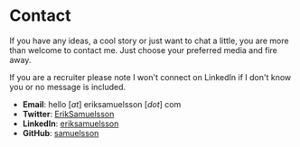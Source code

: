 
<Seo pageTitle="Contact" />

# Contact

If you have any ideas, a cool story or just want to chat a little, you are more than welcome to contact me. Just choose your preferred media and fire away.

If you are a recruiter please note I won't connect on LinkedIn if I don't know you or no message is included.

* **Email**: hello [_at_] eriksamuelsson [_dot_] com
* **Twitter**: [ErikSamuelsson](https://twitter.com/ErikSamuelsson)
* **LinkedIn**: [eriksamuelsson](https://www.linkedin.com/in/eriksamuelsson/)
* **GitHub**: [samuelsson](https://github.com/samuelsson)


